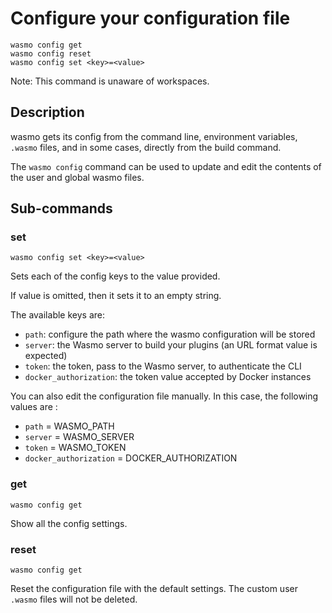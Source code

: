 # Configure your configuration file

```
wasmo config get
wasmo config reset
wasmo config set <key>=<value>
```
Note: This command is unaware of workspaces.

## Description

wasmo gets its config from the command line, environment variables, `.wasmo` files, and in some cases, directly from the build command.

The `wasmo config` command can be used to update and edit the contents of the user and global wasmo files.

## Sub-commands

### set

```
wasmo config set <key>=<value>
```

Sets each of the config keys to the value provided.

If value is omitted, then it sets it to an empty string.

The available keys are: 
  - `path`: configure the path where the wasmo configuration will be stored
  - `server`: the Wasmo server to build your plugins (an URL format value is expected)
  - `token`: the token, pass to the Wasmo server, to authenticate the CLI 
  - `docker_authorization`: the token value accepted by Docker instances 

You can also edit the configuration file manually. In this case, the following values are :
  - `path` = WASMO_PATH
  - `server` = WASMO_SERVER
  - `token` = WASMO_TOKEN
  - `docker_authorization` = DOCKER_AUTHORIZATION

### get 

```
wasmo config get
```

Show all the config settings.


### reset

```
wasmo config get
```

Reset the configuration file with the default settings. The custom user `.wasmo` files will not be deleted.
